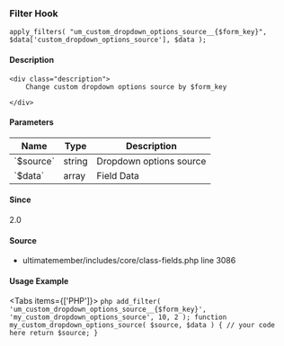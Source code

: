 
### Filter Hook    
    
```
apply_filters( "um_custom_dropdown_options_source__{$form_key}", $data['custom_dropdown_options_source'], $data );
```

#### Description
    <div class="description">
        Change custom dropdown options source by $form_key
 
    </div>

#### Parameters
            
<table className="table-auto mt-2 border dark:border-gray-500 p-5 text-sm text-left">
<thead>
<tr>
<th  className="px-3">Name</th>
<th  className="px-3">Type</th>
<th  className="px-3">Description</th>
</tr>
</thead>
<tbody>
               <tr >
               <td className="px-3 py-2">`$source`</td>
               <td className="px-3 py-2">string</td>
               <td className="px-3 py-2 text-sm">Dropdown options source</td>
               </tr>
               <tr >
               <td className="px-3 py-2">`$data`</td>
               <td className="px-3 py-2">array</td>
               <td className="px-3 py-2 text-sm">Field Data</td>
               </tr>
</tbody>
</table>

#### Since
<div class="description">
2.0
</div>

#### Source
  - <Link href="/developer/files/includes-core-class-fields#source-view.3086">ultimatemember/includes/core/class-fields.php</Link> <Link href="/developer/files/includes-core-class-fields#source-view.3086">line 3086</Link>



#### Usage Example

<Tabs items={['PHP']}>
    <Tab>
    ```php
    add_filter( 'um_custom_dropdown_options_source__{$form_key}', 'my_custom_dropdown_options_source', 10, 2 );
 function my_custom_dropdown_options_source( $source, $data ) {
     // your code here
     return $source;
 }
    ```
    </Tab>
</Tabs>